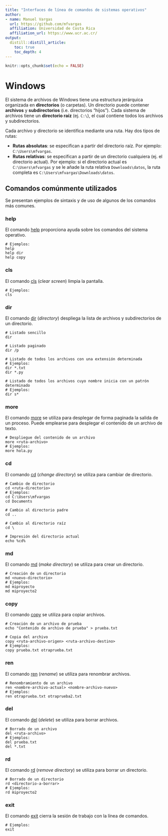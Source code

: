 ```yaml
---
title: "Interfaces de línea de comandos de sistemas operativos"
author: 
- name: Manuel Vargas
  url: https://github.com/mfvargas
  affiliation: Universidad de Costa Rica
  affiliation_url: https://www.ucr.ac.cr/
output: 
  distill::distill_article:
    toc: true
    toc_depth: 4
---
```


```r
knitr::opts_chunk$set(echo = FALSE)
```

# Windows
El sistema de archivos de Windows tiene una estructura jerárquica organizada en **directorios** (o carpetas). Un directorio puede contener **archivos** y **subdirectorios** (i.e. directorios "hijos"). Cada sistema de archivos tiene un **directorio raíz** (ej. ```C:\```), el cual contiene todos los archivos y subdirectorios.

Cada archivo y directorio se identifica mediante una ruta. Hay dos tipos de rutas:  

- **Rutas absolutas**: se especifican a partir del directorio raíz. Por ejemplo: ```C:\Users\mfvargas```.  
- **Rutas relativas**: se especifican a partir de un directorio cualquiera (ej. el directorio actual). Por ejemplo: si el directorio actual es ```C:\Users\mfvargas``` y se le añade la ruta relativa ```Downloads\datos```, la ruta completa es ```C:\Users\mfvargas\Downloads\datos```.

## Comandos comúnmente utilizados
Se presentan ejemplos de sintaxis y de uso de algunos de los comandos más comunes.

### help
El comando [help](https://ss64.com/nt/help.html) proporciona ayuda sobre los comandos del sistema operativo.

```shell
# Ejemplos:
help
help dir
help copy
```

### cls
El comando [cls](https://ss64.com/nt/cls.html) (*clear screen*) limpia la pantalla.

```shell
# Ejemplos:
cls
```


### dir
El comando [dir](https://ss64.com/nt/dir.html) (*directory*) despliega la lista de archivos y subdirectorios de un directorio.

```shell
# Listado sencillo
dir

# Listado paginado
dir /p

# Listado de todos los archivos con una extensión determinada
# Ejemplos:
dir *.txt
dir *.py

# Listado de todos los archivos cuyo nombre inicia con un patrón determinado
# Ejemplos:
dir s*
```

### more
El comando [more](https://ss64.com/nt/more.html) se utiliza para desplegar de forma paginada la salida de un proceso. Puede emplearse para desplegar el contenido de un archivo de texto.

```shell
# Despliegue del contenido de un archivo
more <ruta-archivo>
# Ejemplos:
more hola.py
```

### cd
El comando [cd](https://ss64.com/nt/cd.html) (*change directory*) se utiliza para cambiar de directorio.

```shell
# Cambio de directorio
cd <ruta-directorio>
# Ejemplos:
cd C:\Users\mfvargas
cd Documents

# Cambio al directorio padre
cd ..

# Cambio al directorio raíz
cd \

# Impresión del directorio actual
echo %cd%
```

### md
El comando [md](https://ss64.com/nt/md.html) (*make directory*) se utiliza para crear un directorio.

```shell
# Creación de un directorio
md <nuevo-directorio>
# Ejemplos:
md miproyecto
md miproyecto2
```

### copy
El comando [copy](https://ss64.com/nt/copy.html) se utiliza para copiar archivos.

```shell
# Creación de un archivo de prueba
echo "Contenido de archivo de prueba" > prueba.txt
```

```shell
# Copia del archivo
copy <ruta-archivo-origen> <ruta-archivo-destino>
# Ejemplos:
copy prueba.txt otraprueba.txt
```

### ren
El comando [ren](https://ss64.com/nt/ren.html) (*rename*) se utiliza para renombrar archivos.

```shell
# Renombramiento de un archivo
ren <nombre-archivo-actual> <nombre-archivo-nuevo>
# Ejemplos:
ren otraprueba.txt otraprueba2.txt
```

### del
El comando [del](https://ss64.com/nt/del.html) (*delete*) se utiliza para borrar archivos.

```shell
# Borrado de un archivo
del <ruta-archivo>
# Ejemplos:
del prueba.txt
del *.txt
```

### rd
El comando [rd](https://ss64.com/nt/rd.html) (*remove directory*) se utiliza para borrar un directorio.

```shell
# Borrado de un directorio
rd <directorio-a-borrar>
# Ejemplos:
rd miproyecto2
```

### exit
El comando [exit](https://ss64.com/nt/exit.html) cierra la sesión de trabajo con la línea de comandos.

```shell
# Ejemplos:
exit
```


